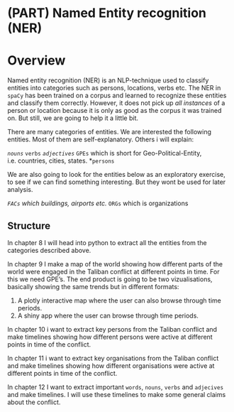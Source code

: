 # (PART) Named Entity recognition (NER) {-}

# Overview {-}

Named entity recognition (NER) is an NLP-technique used to classify entities into categories such as persons, locations, verbs etc. The NER in `spaCy` has been trained on a corpus and learned to recognize these entities and classify them correctly. However, it does not pick up *all instances* of a person or location because it is only as good as the corpus it was trained on. But still, we are going to help it a little bit. 

There are many categories of entities. We are interested the following entities. Most of them are self-explanatory. Others i will explain:

*`nouns` 
*`verbs`
*`adjectives`
*`GPEs` which is short for Geo-Political-Entity, i.e. countries, cities, states.
*`persons`


We are also going to look for the entities below as an exploratory exercise, to see if we can find something interesting. But they wont be used for later analysis. 

*`FACs` which buildings, airports etc.
*`ORGs` which is organizations


## Structure {-}
In chapter 8 I will head into python to extract all the entities from the categories described above. 

In chapter 9 I make a map of the world showing how different parts of the world were engaged in the Taliban conflict at different points in time. For this we need GPE's. The end product is going to be two vizualisations, basically showing the same trends but in different formats:

1. A plotly interactive map where the user can also browse through time periods.
2. A shiny app where the user can browse through time periods.

In chapter 10 i want to extract key persons from the Taliban conflict and make timelines showing how different persons were active at different points in time of the conflict. 

In chapter 11 i want to extract key organisations from the Taliban conflict and make timelines showing how different organisations were active at different points in time of the conflict. 

In chapter 12 I want to extract important `words`, `nouns`, `verbs` and `adjecives` and make timelines. I will use these timelines to make some general claims about the conflict. 
